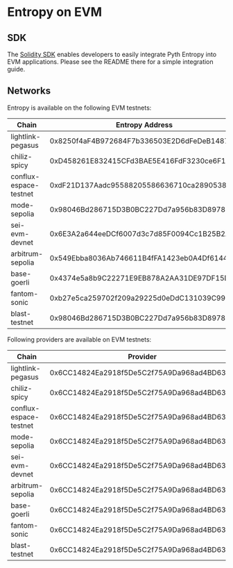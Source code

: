 # Entropy on EVM

## SDK

The [Solidity SDK](https://github.com/pyth-network/pyth-crosschain/tree/main/target_chains/ethereum/entropy_sdk/solidity#pyth-entropy-solidity-sdk) enables developers to easily integrate Pyth Entropy into EVM applications.
Please see the README there for a simple integration guide.

## Networks

Entropy is available on the following EVM testnets:

| Chain                  | Entropy Address                            |
| ---------------------- | ------------------------------------------ |
| lightlink-pegasus      | 0x8250f4aF4B972684F7b336503E2D6dFeDeB1487a |
| chiliz-spicy           | 0xD458261E832415CFd3BAE5E416FdF3230ce6F134 |
| conflux-espace-testnet | 0xdF21D137Aadc95588205586636710ca2890538d5 |
| mode-sepolia           | 0x98046Bd286715D3B0BC227Dd7a956b83D8978603 |
| sei-evm-devnet         | 0x6E3A2a644eeDCf6007d3c7d85F0094Cc1B25B2AE |
| arbitrum-sepolia       | 0x549Ebba8036Ab746611B4fFA1423eb0A4Df61440 |
| base-goerli            | 0x4374e5a8b9C22271E9EB878A2AA31DE97DF15DAF |
| fantom-sonic           | 0xb27e5ca259702f209a29225d0eDdC131039C9933 |
| blast-testnet          | 0x98046Bd286715D3B0BC227Dd7a956b83D8978603 |

Following providers are available on EVM testnets:

| Chain                  | Provider                                   |
| ---------------------- | ------------------------------------------ |
| lightlink-pegasus      | 0x6CC14824Ea2918f5De5C2f75A9Da968ad4BD6344 |
| chiliz-spicy           | 0x6CC14824Ea2918f5De5C2f75A9Da968ad4BD6344 |
| conflux-espace-testnet | 0x6CC14824Ea2918f5De5C2f75A9Da968ad4BD6344 |
| mode-sepolia           | 0x6CC14824Ea2918f5De5C2f75A9Da968ad4BD6344 |
| sei-evm-devnet         | 0x6CC14824Ea2918f5De5C2f75A9Da968ad4BD6344 |
| arbitrum-sepolia       | 0x6CC14824Ea2918f5De5C2f75A9Da968ad4BD6344 |
| base-goerli            | 0x6CC14824Ea2918f5De5C2f75A9Da968ad4BD6344 |
| fantom-sonic           | 0x6CC14824Ea2918f5De5C2f75A9Da968ad4BD6344 |
| blast-testnet          | 0x6CC14824Ea2918f5De5C2f75A9Da968ad4BD6344 |
